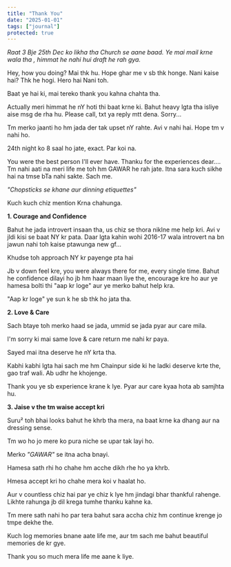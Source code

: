 ```yaml
---
title: "Thank You"
date: "2025-01-01"
tags: ["journal"]
protected: true
---
```


_Raat 3 Bje 25th Dec ko likha tha Church se aane baad. Ye mai mail krne wala tha , himmat he nahi hui draft he rah gya._

Hey, how you doing? Mai thk hu. Hope ghar me v sb thk honge. Nani kaise hai? Thk he hogi. Hero hai Nani toh.

Baat ye hai ki, mai tereko thank you kahna chahta tha.

Actually meri himmat he nY hoti thi baat krne ki. Bahut heavy lgta tha isliye aise msg de rha hu. Please call, txt ya reply mtt dena. Sorry...

Tm merko jaanti ho hm jada der tak upset nY rahte. Avi v nahi hai. Hope tm v nahi ho.

24th night ko 8 saal ho jate, exact. Par koi na.

You were the best person I'll ever have. Thanku for the experiences dear.... Tm nahi aati na meri life me toh hm GAWAR he rah jate. Itna sara kuch sikhe hai na tmse bTa nahi sakte. Sach me.

_"Chopsticks se khane aur dinning etiquettes"_

Kuch kuch chiz mention Krna chahunga.

**1. Courage and Confidence**

Bahut he jada introvert insaan tha, us chiz se thora niklne me help kri. Avi v jldi kisi se baat NY kr pata.
Daar lgta kahin wohi 2016-17 wala introvert na bn jawun nahi toh kaise ptawunga new gf...

Khudse toh approach NY kr payenge pta hai

Jb v down feel kre, you were always there for me, every single time. Bahut he confidence dilayi ho jb hm haar maan liye the, encourage kre ho aur ye hamesa bolti thi "aap kr loge" aur ye merko bahut help kra.

"Aap kr loge" ye sun k he sb thk ho jata tha.

**2. Love & Care**

Sach btaye toh merko haad se jada, ummid se jada pyar aur care mila.

I'm sorry ki mai same love & care return me nahi kr paya.

Sayed mai itna deserve he nY krta tha.

Kabhi kabhi lgta hai sach me hm Chainpur side ki he ladki deserve krte the, gao traf wali. Ab udhr he khojenge.

Thank you ye sb experience krane k lye. Pyar aur care kyaa hota ab samjhta hu.

**3. Jaise v the tm waise accept kri**

Suru² toh bhai looks bahut he khrb tha mera, na baat krne ka dhang aur na dressing sense.

Tm wo ho jo mere ko pura niche se upar tak layi ho.

Merko _"GAWAR"_ se itna acha bnayi.

Hamesa sath rhi ho chahe hm acche dikh rhe ho ya khrb.

Hmesa accept kri ho chahe mera koi v haalat ho.

Aur v countless chiz hai par ye chiz k lye hm jindagi bhar thankful rahenge. Likhte rahunga jb dil krega tumhe thanku kahne ka.

Tm mere sath nahi ho par tera bahut sara accha chiz hm continue krenge jo tmpe dekhe the.

Kuch log memories bnane aate life me, aur tm sach me bahut beautiful memories de kr gye.

Thank you so much mera life me aane k liye.
